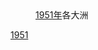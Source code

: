 {{Portal|歷史}}
:[[1951年|1951年]]各大洲
{{Year by category
| m = 1
| c = 9
| d = 5
| y = 1
| cat = 各大洲
| sortkey = 各大洲
| in = 
| parent = 依大洲劃分的20世紀各年
}}

[[Category:1950年代各大洲|1951]]